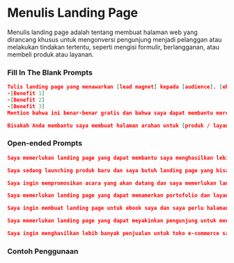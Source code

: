 # Menulis Landing Page
Menulis landing page adalah tentang membuat halaman web yang dirancang khusus untuk mengonversi pengunjung menjadi pelanggan atau melakukan tindakan tertentu, seperti mengisi formulir, berlangganan, atau membeli produk atau layanan.

### Fill In The Blank Prompts

```json copy
Tulis landing page yang menawarkan [lead magnet] kepada [audience]. [ebook/webinar/serial video] gratis ini akan membantu mereka:
-[Benefit 1]
-[Benefit 2]
-[Benefit 3]
Mention bahwa ini benar-benar gratis dan bahwa saya dapat membantu mereka karena [include credentials].
```

```json copy
Bisakah Anda membantu saya membuat halaman arahan untuk [produk / layanan] saya yang mengubah pengunjung menjadi pelanggan? Berikut adalah beberapa detail tentang [produk / layanan] saya: [masukkan detail seperti manfaat, poin penjualan unik, audiens target, dll.].
```



### Open-ended Prompts
```json copy
Saya memerlukan landing page yang dapat membantu saya menghasilkan lebih banyak prospek untuk bisnis saya. Bisakah Anda membantu saya membuat halaman yang menyoroti fitur dan manfaat utama dari produk / layanan saya?
```
```json copy
Saya sedang launching produk baru dan saya butuh landing page yang bisa menarik perhatian dari customer potensial. bisakah kamu membuat satu landing page yang menarik secara visual dan mudah untuk di navigasikan?
```
```json copy
Saya ingin mempromosikan acara yang akan datang dan saya memerlukan landing pageyang dapat membantu saya menjual tiket. Bisakah Anda membantu saya membuat halaman yang mencakup semua informasi yang diperlukan dan mendorong pengunjung untuk mendaftar?
```
```json copy
Saya memerlukan landing page yang dapat memamerkan portofolio dan layanan saya sebagai freelancer. Bisakah Anda membantu saya membuat halaman yang menampilkan keterampilan saya dan mendorong klien potensial untuk menghubungi?
```
```json copy
Saya ingin membuat landing page untuk ebook saya dan saya perlu halaman tersebut meyakinkan untuk mengonversi pengunjung menjadi pelanggan. Bisakah Anda membantu saya membuat halaman yang mencakup panggilan tindakan yang jelas dan menampilkan manfaat utama dari buku saya?
```
```json copy
Saya memerlukan landing page yang dapat meyakinkan pengunjung untuk mendaftar untuk uji coba gratis saya. Bisakah Anda membantu saya membuat halaman yang menampilkan fitur unik produk saya dan membujuk pengunjung untuk mengambil tindakan?
```
```json copy
Saya ingin menghasilkan lebih banyak penjualan untuk toko e-commerce saya dan saya memerlukan landing page yang dapat membantu saya mengonversi pengunjung menjadi pelanggan. Bisakah Anda membantu saya membuat halaman yang menarik secara visual dan mencakup deskripsi produk yang meyakinkan?
```
### Contoh Penggunaan